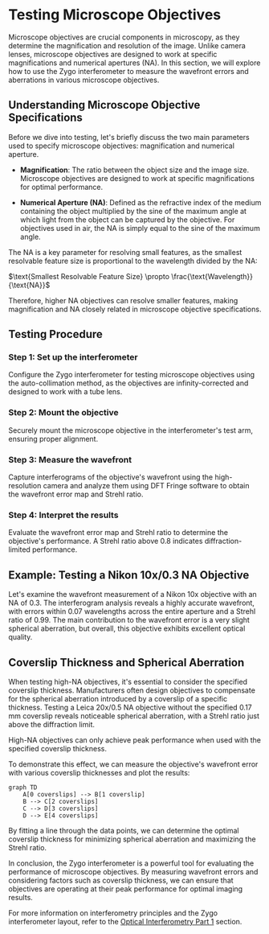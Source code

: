 
# Testing Microscope Objectives

Microscope objectives are crucial components in microscopy, as they determine the magnification and resolution of the image. Unlike camera lenses, microscope objectives are designed to work at specific magnifications and numerical apertures (NA). In this section, we will explore how to use the Zygo interferometer to measure the wavefront errors and aberrations in various microscope objectives.

## Understanding Microscope Objective Specifications

Before we dive into testing, let's briefly discuss the two main parameters used to specify microscope objectives: magnification and numerical aperture.

- **Magnification**: The ratio between the object size and the image size. Microscope objectives are designed to work at specific magnifications for optimal performance.

- **Numerical Aperture (NA)**: Defined as the refractive index of the medium containing the object multiplied by the sine of the maximum angle at which light from the object can be captured by the objective. For objectives used in air, the NA is simply equal to the sine of the maximum angle.

The NA is a key parameter for resolving small features, as the smallest resolvable feature size is proportional to the wavelength divided by the NA:

$\text{Smallest Resolvable Feature Size} \propto \frac{\text{Wavelength}}{\text{NA}}$

Therefore, higher NA objectives can resolve smaller features, making magnification and NA closely related in microscope objective specifications.

## Testing Procedure

<Steps>

### Step 1: Set up the interferometer

Configure the Zygo interferometer for testing microscope objectives using the auto-collimation method, as the objectives are infinity-corrected and designed to work with a tube lens.

### Step 2: Mount the objective

Securely mount the microscope objective in the interferometer's test arm, ensuring proper alignment.

### Step 3: Measure the wavefront

Capture interferograms of the objective's wavefront using the high-resolution camera and analyze them using DFT Fringe software to obtain the wavefront error map and Strehl ratio.

### Step 4: Interpret the results

Evaluate the wavefront error map and Strehl ratio to determine the objective's performance. A Strehl ratio above 0.8 indicates diffraction-limited performance.

</Steps>

## Example: Testing a Nikon 10x/0.3 NA Objective

Let's examine the wavefront measurement of a Nikon 10x objective with an NA of 0.3. The interferogram analysis reveals a highly accurate wavefront, with errors within 0.07 wavelengths across the entire aperture and a Strehl ratio of 0.99. The main contribution to the wavefront error is a very slight spherical aberration, but overall, this objective exhibits excellent optical quality.

## Coverslip Thickness and Spherical Aberration

When testing high-NA objectives, it's essential to consider the specified coverslip thickness. Manufacturers often design objectives to compensate for the spherical aberration introduced by a coverslip of a specific thickness. Testing a Leica 20x/0.5 NA objective without the specified 0.17 mm coverslip reveals noticeable spherical aberration, with a Strehl ratio just above the diffraction limit.

<Callout type="info">
High-NA objectives can only achieve peak performance when used with the specified coverslip thickness.
</Callout>

To demonstrate this effect, we can measure the objective's wavefront error with various coverslip thicknesses and plot the results:

```mermaid
graph TD
    A[0 coverslips] --> B[1 coverslip]
    B --> C[2 coverslips]
    C --> D[3 coverslips]
    D --> E[4 coverslips]
```

By fitting a line through the data points, we can determine the optimal coverslip thickness for minimizing spherical aberration and maximizing the Strehl ratio.

In conclusion, the Zygo interferometer is a powerful tool for evaluating the performance of microscope objectives. By measuring wavefront errors and considering factors such as coverslip thickness, we can ensure that objectives are operating at their peak performance for optimal imaging results.

For more information on interferometry principles and the Zygo interferometer layout, refer to the [Optical Interferometry Part 1](/optical-interferometry-part-1) section.